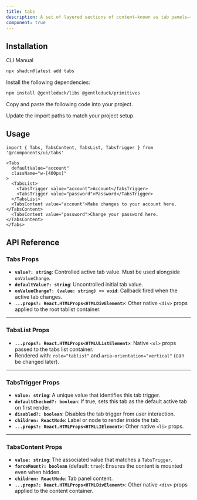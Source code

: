 ```yaml
---
title: tabs
description: A set of layered sections of content—known as tab panels—that are displayed one at a time.
component: true
---
```


<ComponentPreview
  name="tabs-1"
  description="A tabs component with two forms."
/>

## Installation

<Tabs defaultValue="cli">

<TabsList>
  <TabsTrigger value="cli">CLI</TabsTrigger>
  <TabsTrigger value="manual">Manual</TabsTrigger>
</TabsList>
<TabsContent value="cli">

```bash
npx shadcn@latest add tabs
```

</TabsContent>

<TabsContent value="manual">

<Steps>

<Step>Install the following dependencies:</Step>

```bash
npm install @gentleduck/libs @gentleduck/primitives
```

<Step>Copy and paste the following code into your project.</Step>

<ComponentSource name="tabs" />

<Step>Update the import paths to match your project setup.</Step>

</Steps>

</TabsContent>

</Tabs>

## Usage

```tsx
import { Tabs, TabsContent, TabsList, TabsTrigger } from '@/components/ui/tabs'
```

```tsx
<Tabs
  defaultValue="account"
  className="w-[400px]"
>
  <TabsList>
    <TabsTrigger value="account">Account</TabsTrigger>
    <TabsTrigger value="password">Password</TabsTrigger>
  </TabsList>
  <TabsContent value="account">Make changes to your account here.</TabsContent>
  <TabsContent value="password">Change your password here.</TabsContent>
</Tabs>
```

## API Reference

### **Tabs Props**

* **`value?: string`**: Controlled active tab value. Must be used alongside `onValueChange`.
* **`defaultValue?: string`**: Uncontrolled initial tab value.
* **`onValueChange?: (value: string) => void`**: Callback fired when the active tab changes.
* **`...props?: React.HTMLProps<HTMLDivElement>`**: Other native `<div>` props applied to the root tablist container.

---

### **TabsList Props**

* **`...props?: React.HTMLProps<HTMLUListElement>`**: Native `<ul>` props passed to the tabs list container.
* Rendered with:
  `role="tablist"` and `aria-orientation="vertical"` (can be changed later).

---

### **TabsTrigger Props**

* **`value: string`**: A unique value that identifies this tab trigger.
* **`defaultChecked?: boolean`**: If true, sets this tab as the default active tab on first render.
* **`disabled?: boolean`**: Disables the tab trigger from user interaction.
* **`children: ReactNode`**: Label or node to render inside the tab.
* **`...props?: React.HTMLProps<HTMLLIElement>`**: Other native `<li>` props.

---

### **TabsContent Props**

* **`value: string`**: The associated value that matches a `TabsTrigger`.
* **`forceMount?: boolean`** (default: `true`): Ensures the content is mounted even when hidden.
* **`children: ReactNode`**: Tab panel content.
* **`...props?: React.HTMLProps<HTMLDivElement>`**: Other native `<div>` props applied to the content container.
